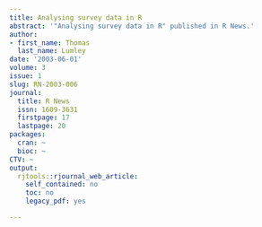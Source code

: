 ```yaml
---
title: Analysing survey data in R
abstract: '"Analysing survey data in R" published in R News.'
author:
- first_name: Thomas
  last_name: Lumley
date: '2003-06-01'
volume: 3
issue: 1
slug: RN-2003-006
journal:
  title: R News
  issn: 1609-3631
  firstpage: 17
  lastpage: 20
packages:
  cran: ~
  bioc: ~
CTV: ~
output:
  rjtools::rjournal_web_article:
    self_contained: no
    toc: no
    legacy_pdf: yes

---
```

